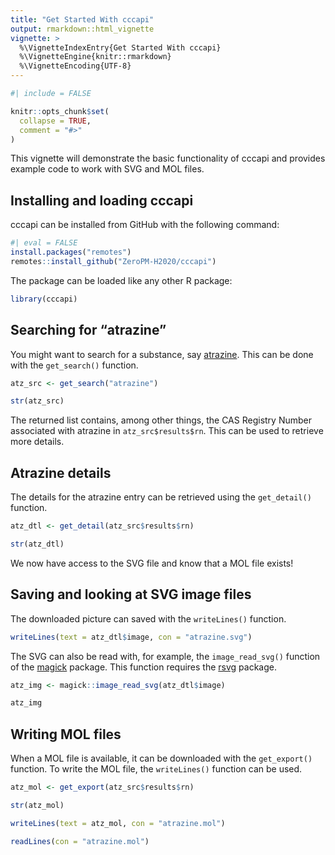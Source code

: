 ```yaml
---
title: "Get Started With cccapi"
output: rmarkdown::html_vignette
vignette: >
  %\VignetteIndexEntry{Get Started With cccapi}
  %\VignetteEngine{knitr::rmarkdown}
  %\VignetteEncoding{UTF-8}
---
```


```r
#| include = FALSE

knitr::opts_chunk$set(
  collapse = TRUE,
  comment = "#>"
)
```

This vignette will demonstrate the basic functionality of cccapi and provides 
example code to work with SVG and MOL files.

## Installing and loading cccapi

cccapi can be installed from GitHub with the following command:

```r
#| eval = FALSE
install.packages("remotes")
remotes::install_github("ZeroPM-H2020/cccapi")
```

The package can be loaded like any other R package: 

```r
library(cccapi)
```


## Searching for "atrazine"

You might want to search for a substance, say 
[atrazine](https://en.wikipedia.org/wiki/Atrazine). This can be done with the 
`get_search()` function. 

```r
atz_src <- get_search("atrazine")

str(atz_src)
```

The returned list contains, among other things, the CAS Registry Number 
associated with atrazine in `atz_src$results$rn`. This can be used to 
retrieve more details.


## Atrazine details

The details for the atrazine entry can be retrieved using the `get_detail()`
function.

```r
atz_dtl <- get_detail(atz_src$results$rn)

str(atz_dtl)
```

We now have access to the SVG file and know that a MOL file exists!


## Saving and looking at SVG image files

The downloaded picture can saved with the `writeLines()` function. 

```r
writeLines(text = atz_dtl$image, con = "atrazine.svg")
```

The SVG can also be read with, for example, the `image_read_svg()` function of 
the [magick](https://cran.r-project.org/web/packages/magick/index.html) 
package. This function requires the 
[rsvg](https://cran.r-project.org/web/packages/rsvg/index.html) package. 

```r
atz_img <- magick::image_read_svg(atz_dtl$image)

atz_img
```


## Writing MOL files

When a MOL file is available, it can be downloaded with the `get_export()`
function. To write the MOL file, the `writeLines()` function can be used.

```r
atz_mol <- get_export(atz_src$results$rn)

str(atz_mol)

writeLines(text = atz_mol, con = "atrazine.mol")

readLines(con = "atrazine.mol")
```


